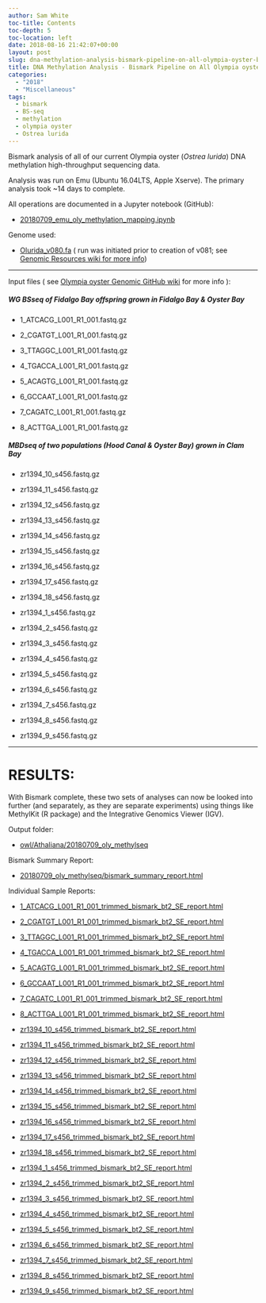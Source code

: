 ```yaml
---
author: Sam White
toc-title: Contents
toc-depth: 5
toc-location: left
date: 2018-08-16 21:42:07+00:00
layout: post
slug: dna-methylation-analysis-bismark-pipeline-on-all-olympia-oyster-bsseq-datasets
title: DNA Methylation Analysis - Bismark Pipeline on All Olympia oyster BSseq Datasets
categories:
  - "2018"
  - "Miscellaneous"
tags:
  - bismark
  - BS-seq
  - methylation
  - olympia oyster
  - Ostrea lurida
---
```


Bismark analysis of all of our current Olympia oyster (_Ostrea lurida_) DNA methylation high-throughput sequencing data.

Analysis was run on Emu (Ubuntu 16.04LTS, Apple Xserve). The primary analysis took ~14 days to complete.

All operations are documented in a Jupyter notebook (GitHub):





  * [20180709_emu_oly_methylation_mapping.ipynb](https://github.com/RobertsLab/code/blob/master/notebooks/sam/20180709_emu_oly_methylation_mapping.ipynb)



Genome used:



  * [Olurida_v080.fa](https://owl.fish.washington.edu/halfshell/genomic-databank/Olurida_v080.fa) ( run was initiated prior to creation of v081; see [Genomic Resources wiki for more info ](https://github.com/RobertsLab/resources/wiki/Genomic-Resources#ostrea-lurida))





* * *



Input files ( see [Olympia oyster Genomic GitHub wiki](https://github.com/RobertsLab/project-olympia.oyster-genomic/wiki) for more info ):



##### WG BSseq of Fidalgo Bay offspring grown in Fidalgo Bay & Oyster Bay







  * 1_ATCACG_L001_R1_001.fastq.gz



  * 2_CGATGT_L001_R1_001.fastq.gz



  * 3_TTAGGC_L001_R1_001.fastq.gz



  * 4_TGACCA_L001_R1_001.fastq.gz



  * 5_ACAGTG_L001_R1_001.fastq.gz



  * 6_GCCAAT_L001_R1_001.fastq.gz



  * 7_CAGATC_L001_R1_001.fastq.gz



  * 8_ACTTGA_L001_R1_001.fastq.gz






##### MBDseq of two populations (Hood Canal & Oyster Bay) grown in Clam Bay







  * zr1394_10_s456.fastq.gz



  * zr1394_11_s456.fastq.gz



  * zr1394_12_s456.fastq.gz



  * zr1394_13_s456.fastq.gz



  * zr1394_14_s456.fastq.gz



  * zr1394_15_s456.fastq.gz



  * zr1394_16_s456.fastq.gz



  * zr1394_17_s456.fastq.gz



  * zr1394_18_s456.fastq.gz



  * zr1394_1_s456.fastq.gz



  * zr1394_2_s456.fastq.gz



  * zr1394_3_s456.fastq.gz



  * zr1394_4_s456.fastq.gz



  * zr1394_5_s456.fastq.gz



  * zr1394_6_s456.fastq.gz



  * zr1394_7_s456.fastq.gz



  * zr1394_8_s456.fastq.gz



  * zr1394_9_s456.fastq.gz






* * *





# RESULTS:





With Bismark complete, these two sets of analyses can now be looked into further (and separately, as they are separate experiments) using things like MethylKit (R package) and 
the Integrative Genomics Viewer (IGV).

Output folder:





  * [owl/Athaliana/20180709_oly_methylseq](https://owl.fish.washington.edu/Athaliana/20180709_oly_methylseq/)



Bismark Summary Report:



  * [20180709_oly_methylseq/bismark_summary_report.html](https://owl.fish.washington.edu/Athaliana/20180709_oly_methylseq/bismark_summary_report.html)



Individual Sample Reports:



  * [1_ATCACG_L001_R1_001_trimmed_bismark_bt2_SE_report.html](https://owl.fish.washington.edu/Athaliana/20180709_oly_methylseq/1_ATCACG_L001_R1_001_trimmed_bismark_bt2_SE_report.html)



  * [2_CGATGT_L001_R1_001_trimmed_bismark_bt2_SE_report.html](https://owl.fish.washington.edu/Athaliana/20180709_oly_methylseq/2_CGATGT_L001_R1_001_trimmed_bismark_bt2_SE_report.html)



  * [3_TTAGGC_L001_R1_001_trimmed_bismark_bt2_SE_report.html](https://owl.fish.washington.edu/Athaliana/20180709_oly_methylseq/3_TTAGGC_L001_R1_001_trimmed_bismark_bt2_SE_report.html)



  * [4_TGACCA_L001_R1_001_trimmed_bismark_bt2_SE_report.html](https://owl.fish.washington.edu/Athaliana/20180709_oly_methylseq/4_TGACCA_L001_R1_001_trimmed_bismark_bt2_SE_report.html)



  * [5_ACAGTG_L001_R1_001_trimmed_bismark_bt2_SE_report.html](https://owl.fish.washington.edu/Athaliana/20180709_oly_methylseq/5_ACAGTG_L001_R1_001_trimmed_bismark_bt2_SE_report.html)



  * [6_GCCAAT_L001_R1_001_trimmed_bismark_bt2_SE_report.html](https://owl.fish.washington.edu/Athaliana/20180709_oly_methylseq/6_GCCAAT_L001_R1_001_trimmed_bismark_bt2_SE_report.html)



  * [7_CAGATC_L001_R1_001_trimmed_bismark_bt2_SE_report.html](https://owl.fish.washington.edu/Athaliana/20180709_oly_methylseq/7_CAGATC_L001_R1_001_trimmed_bismark_bt2_SE_report.html)



  * [8_ACTTGA_L001_R1_001_trimmed_bismark_bt2_SE_report.html](https://owl.fish.washington.edu/Athaliana/20180709_oly_methylseq/8_ACTTGA_L001_R1_001_trimmed_bismark_bt2_SE_report.html)



  * [zr1394_10_s456_trimmed_bismark_bt2_SE_report.html](https://owl.fish.washington.edu/Athaliana/20180709_oly_methylseq/zr1394_10_s456_trimmed_bismark_bt2_SE_report.html)



  * [zr1394_11_s456_trimmed_bismark_bt2_SE_report.html](https://owl.fish.washington.edu/Athaliana/20180709_oly_methylseq/zr1394_11_s456_trimmed_bismark_bt2_SE_report.html)



  * [zr1394_12_s456_trimmed_bismark_bt2_SE_report.html](https://owl.fish.washington.edu/Athaliana/20180709_oly_methylseq/zr1394_12_s456_trimmed_bismark_bt2_SE_report.html)



  * [zr1394_13_s456_trimmed_bismark_bt2_SE_report.html](https://owl.fish.washington.edu/Athaliana/20180709_oly_methylseq/zr1394_13_s456_trimmed_bismark_bt2_SE_report.html)



  * [zr1394_14_s456_trimmed_bismark_bt2_SE_report.html](https://owl.fish.washington.edu/Athaliana/20180709_oly_methylseq/zr1394_14_s456_trimmed_bismark_bt2_SE_report.html)



  * [zr1394_15_s456_trimmed_bismark_bt2_SE_report.html](https://owl.fish.washington.edu/Athaliana/20180709_oly_methylseq/zr1394_15_s456_trimmed_bismark_bt2_SE_report.html)



  * [zr1394_16_s456_trimmed_bismark_bt2_SE_report.html](https://owl.fish.washington.edu/Athaliana/20180709_oly_methylseq/zr1394_16_s456_trimmed_bismark_bt2_SE_report.html)



  * [zr1394_17_s456_trimmed_bismark_bt2_SE_report.html](https://owl.fish.washington.edu/Athaliana/20180709_oly_methylseq/zr1394_17_s456_trimmed_bismark_bt2_SE_report.html)



  * [zr1394_18_s456_trimmed_bismark_bt2_SE_report.html](https://owl.fish.washington.edu/Athaliana/20180709_oly_methylseq/zr1394_18_s456_trimmed_bismark_bt2_SE_report.html)



  * [zr1394_1_s456_trimmed_bismark_bt2_SE_report.html](https://owl.fish.washington.edu/Athaliana/20180709_oly_methylseq/zr1394_1_s456_trimmed_bismark_bt2_SE_report.html)



  * [zr1394_2_s456_trimmed_bismark_bt2_SE_report.html](https://owl.fish.washington.edu/Athaliana/20180709_oly_methylseq/zr1394_2_s456_trimmed_bismark_bt2_SE_report.html)



  * [zr1394_3_s456_trimmed_bismark_bt2_SE_report.html](https://owl.fish.washington.edu/Athaliana/20180709_oly_methylseq/zr1394_3_s456_trimmed_bismark_bt2_SE_report.html)



  * [zr1394_4_s456_trimmed_bismark_bt2_SE_report.html](https://owl.fish.washington.edu/Athaliana/20180709_oly_methylseq/zr1394_4_s456_trimmed_bismark_bt2_SE_report.html)



  * [zr1394_5_s456_trimmed_bismark_bt2_SE_report.html](https://owl.fish.washington.edu/Athaliana/20180709_oly_methylseq/zr1394_5_s456_trimmed_bismark_bt2_SE_report.html)



  * [zr1394_6_s456_trimmed_bismark_bt2_SE_report.html](https://owl.fish.washington.edu/Athaliana/20180709_oly_methylseq/zr1394_6_s456_trimmed_bismark_bt2_SE_report.html)



  * [zr1394_7_s456_trimmed_bismark_bt2_SE_report.html](https://owl.fish.washington.edu/Athaliana/20180709_oly_methylseq/zr1394_7_s456_trimmed_bismark_bt2_SE_report.html)



  * [zr1394_8_s456_trimmed_bismark_bt2_SE_report.html](https://owl.fish.washington.edu/Athaliana/20180709_oly_methylseq/zr1394_8_s456_trimmed_bismark_bt2_SE_report.html)



  * [zr1394_9_s456_trimmed_bismark_bt2_SE_report.html](https://owl.fish.washington.edu/Athaliana/20180709_oly_methylseq/zr1394_9_s456_trimmed_bismark_bt2_SE_report.html)



